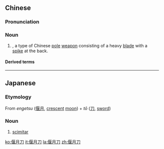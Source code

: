 ==Chinese==
{{zh-forms|type=21}}
{{wikipedia|lang=zh}}

===Pronunciation===
{{zh-pron
|m=yǎnyuèdāo
|c=jin2 jyut6 dou1
|cat=n
}}

===Noun===
{{zh-noun}}

# {{w|Guandao}}, a type of Chinese [[pole]] [[weapon]] consisting of a heavy [[blade]] with a [[spike]] at the back.

====Derived terms====
{{zh-der|青龍偃月刀}}

----

==Japanese==
{{ja-kanjitab|えん|げつ|とう|yomi=o}}

===Etymology===
From ''engetsu'' ([[偃月]], [[crescent]] [[moon]]) + ''tō'' ([[刀]], [[sword]])

===Noun===
{{ja-noun|えんげつとう}}
# [[scimitar]]

[[ko:偃月刀]]
[[it:偃月刀]]
[[la:偃月刀]]
[[zh:偃月刀]]